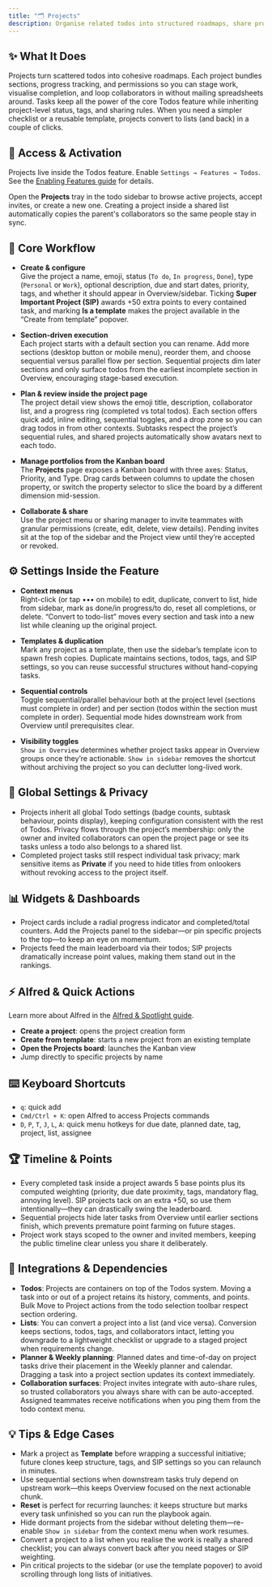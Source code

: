 ```yaml
---
title: "🗂️ Projects"
description: Organise related todos into structured roadmaps, share progress, and keep teams marching in lockstep
---
```


## ✨ What It Does

Projects turn scattered todos into cohesive roadmaps. Each project bundles sections, progress tracking, and permissions so you can stage work, visualise completion, and loop collaborators in without mailing spreadsheets around. Tasks keep all the power of the core Todos feature while inheriting project-level status, tags, and sharing rules. When you need a simpler checklist or a reusable template, projects convert to lists (and back) in a couple of clicks.

## 🚪 Access & Activation

Projects live inside the Todos feature. Enable `Settings → Features → Todos`. See the [Enabling Features guide](/docs/enabling-features) for details.

Open the **Projects** tray in the todo sidebar to browse active projects, accept invites, or create a new one. Creating a project inside a shared list automatically copies the parent's collaborators so the same people stay in sync.

## 🧭 Core Workflow

- **Create & configure**  
  Give the project a name, emoji, status (`To do`, `In progress`, `Done`), type (`Personal` or `Work`), optional description, due and start dates, priority, tags, and whether it should appear in Overview/sidebar. Ticking **Super Important Project (SIP)** awards +50 extra points to every contained task, and marking **Is a template** makes the project available in the “Create from template” popover.

- **Section-driven execution**  
  Each project starts with a default section you can rename. Add more sections (desktop button or mobile menu), reorder them, and choose sequential versus parallel flow per section. Sequential projects dim later sections and only surface todos from the earliest incomplete section in Overview, encouraging stage-based execution.

- **Plan & review inside the project page**  
  The project detail view shows the emoji title, description, collaborator list, and a progress ring (completed vs total todos). Each section offers quick add, inline editing, sequential toggles, and a drop zone so you can drag todos in from other contexts. Subtasks respect the project’s sequential rules, and shared projects automatically show avatars next to each todo.

- **Manage portfolios from the Kanban board**  
  The **Projects** page exposes a Kanban board with three axes: Status, Priority, and Type. Drag cards between columns to update the chosen property, or switch the property selector to slice the board by a different dimension mid-session.

- **Collaborate & share**  
  Use the project menu or sharing manager to invite teammates with granular permissions (create, edit, delete, view details). Pending invites sit at the top of the sidebar and the Project view until they’re accepted or revoked.

## ⚙️ Settings Inside the Feature

- **Context menus**  
  Right-click (or tap ••• on mobile) to edit, duplicate, convert to list, hide from sidebar, mark as done/in progress/to do, reset all completions, or delete. “Convert to todo-list” moves every section and task into a new list while cleaning up the original project.

- **Templates & duplication**  
  Mark any project as a template, then use the sidebar’s template icon to spawn fresh copies. Duplicate maintains sections, todos, tags, and SIP settings, so you can reuse successful structures without hand-copying tasks.

- **Sequential controls**  
  Toggle sequential/parallel behaviour both at the project level (sections must complete in order) and per section (todos within the section must complete in order). Sequential mode hides downstream work from Overview until prerequisites clear.

- **Visibility toggles**  
  `Show in Overview` determines whether project tasks appear in Overview groups once they’re actionable. `Show in sidebar` removes the shortcut without archiving the project so you can declutter long-lived work.

## 🔐 Global Settings & Privacy

- Projects inherit all global Todo settings (badge counts, subtask behaviour, points display), keeping configuration consistent with the rest of Todos. Privacy flows through the project’s membership: only the owner and invited collaborators can open the project page or see its tasks unless a todo also belongs to a shared list.
- Completed project tasks still respect individual task privacy; mark sensitive items as **Private** if you need to hide titles from onlookers without revoking access to the project itself.

## 📊 Widgets & Dashboards

- Project cards include a radial progress indicator and completed/total counters. Add the Projects panel to the sidebar—or pin specific projects to the top—to keep an eye on momentum.
- Projects feed the main leaderboard via their todos; SIP projects dramatically increase point values, making them stand out in the rankings.

## ⚡ Alfred & Quick Actions

Learn more about Alfred in the [Alfred & Spotlight guide](/docs/alfred-spotlight).

- **Create a project**: opens the project creation form
- **Create from template**: starts a new project from an existing template
- **Open the Projects board**: launches the Kanban view
- Jump directly to specific projects by name

## ⌨️ Keyboard Shortcuts

- `q`: quick add
- `Cmd/Ctrl + K`: open Alfred to access Projects commands
- `D`, `P`, `T`, `J`, `L`, `A`: quick menu hotkeys for due date, planned date, tag, project, list, assignee

## 🏆 Timeline & Points

- Every completed task inside a project awards 5 base points plus its computed weighting (priority, due date proximity, tags, mandatory flag, annoying level). SIP projects tack on an extra +50, so use them intentionally—they can drastically swing the leaderboard.
- Sequential projects hide later tasks from Overview until earlier sections finish, which prevents premature point farming on future stages.
- Project work stays scoped to the owner and invited members, keeping the public timeline clear unless you share it deliberately.

## 🔗 Integrations & Dependencies

- **Todos**: Projects are containers on top of the Todos system. Moving a task into or out of a project retains its history, comments, and points. Bulk Move to Project actions from the todo selection toolbar respect section ordering.
- **Lists**: You can convert a project into a list (and vice versa). Conversion keeps sections, todos, tags, and collaborators intact, letting you downgrade to a lightweight checklist or upgrade to a staged project when requirements change.
- **Planner & Weekly planning**: Planned dates and time-of-day on project tasks drive their placement in the Weekly planner and calendar. Dragging a task into a project section updates its context immediately.
- **Collaboration surfaces**: Project invites integrate with auto-share rules, so trusted collaborators you always share with can be auto-accepted. Assigned teammates receive notifications when you ping them from the todo context menu.

## 💡 Tips & Edge Cases

- Mark a project as **Template** before wrapping a successful initiative; future clones keep structure, tags, and SIP settings so you can relaunch in minutes.
- Use sequential sections when downstream tasks truly depend on upstream work—this keeps Overview focused on the next actionable chunk.
- **Reset** is perfect for recurring launches: it keeps structure but marks every task unfinished so you can run the playbook again.
- Hide dormant projects from the sidebar without deleting them—re-enable `Show in sidebar` from the context menu when work resumes.
- Convert a project to a list when you realise the work is really a shared checklist; you can always convert back after you need stages or SIP weighting.
- Pin critical projects to the sidebar (or use the template popover) to avoid scrolling through long lists of initiatives.
